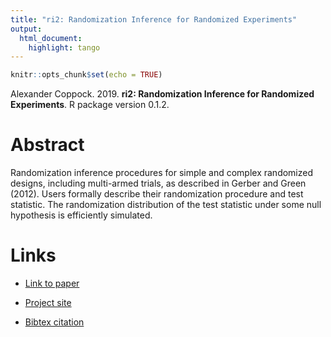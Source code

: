 ```yaml
---
title: "ri2: Randomization Inference for Randomized Experiments"
output:
  html_document:
    highlight: tango
---
```


```r
knitr::opts_chunk$set(echo = TRUE)
```

Alexander Coppock. 2019. <b>ri2: Randomization Inference for Randomized Experiments</b>. R package version 0.1.2.

# Abstract
Randomization inference procedures for simple and complex randomized designs, including multi-armed trials, as described in Gerber and Green (2012). Users formally describe their randomization procedure and test statistic. The randomization distribution of the test statistic under some null hypothesis is efficiently simulated.

# Links
 - <a href='coppock_2019c.pdf' target='_blank'>Link to paper</a>
 - <a href='http://alexandercoppock.com/ri2/'target='_blank'>Project site</a>


 - <a href='coppock_2019c.txt'target='_blank'>Bibtex citation</a>


